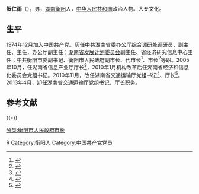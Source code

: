 '''贺仁雨'''（{{bd|1953年|12月||catIdx=H贺}}），男，[[湖南|湖南]][[衡阳|衡阳]]人，[[中华人民共和国|中华人民共和国]]政治人物。大专文化。

== 生平 ==
1974年12月加入[[中国共产党|中国共产党]]。历任中共湖南省委办公厅综合调研处调研员、副主任、主任，办公厅副主任；[[湖南省发展和改革委员会|湖南省发展计划委员会]]副主任、省经济研究信息中心主任；[[中共衡阳市委|中共衡阳市委]]副书记、[[衡阳市人民政府|衡阳市人民政府]]副市长、代市长<ref>{{Cite web |url=http://news.sohu.com/26/53/news146745326.shtml |title=贺仁雨当选湖南省衡阳市代市长|access-date=2012-02-11 |archive-date=2016-03-05 |archive-url=https://web.archive.org/web/20160305080203/http://news.sohu.com/26/53/news146745326.shtml |dead-url=no }}</ref>、市长<ref>{{Cite web |url=http://news.sina.com.cn/c/2002-01-24/454301.html |title=贺仁雨昨天当选为湖南省衡阳市人民政府市长 |access-date=2012-02-11 |archive-date=2016-03-04 |archive-url=https://web.archive.org/web/20160304212537/http://news.sina.com.cn/c/2002-01-24/454301.html |dead-url=no }}</ref>等职。2005年10月，任湖南省信息产业厅厅长<ref>{{Cite web |url=http://news.sina.com.cn/o/2005-11-28/11577561916s.shtml |title=贺仁雨、唐会忠被任命为省信息产业厅、审计厅厅长 |access-date=2012-02-11 |archive-date=2019-09-16 |archive-url=https://web.archive.org/web/20190916203630/http://news.sina.com.cn/o/2005-11-28/11577561916s.shtml |dead-url=no }}</ref>，2010年1月机构改革后任湖南省经济和信息化委员会党组书记。2010年11月，改任湖南省交通运输厅党组书记<ref>{{Cite web |url=http://www.china.com.cn/news/local/2010-12/02/content_21467584.htm |title=贺仁雨任湖南交通运输厅党组书记|access-date=2012-02-11 |archive-date=2016-03-05 |archive-url=https://web.archive.org/web/20160305033944/http://www.china.com.cn/news/local/2010-12/02/content_21467584.htm |dead-url=no }}</ref>、厅长<ref>{{Cite web |url=http://politics.people.com.cn/GB/41223/13334978.html |title=贺仁雨出任湖南省交通运输厅厅长|access-date=2012-02-11 |archive-date=2016-03-04 |archive-url=https://web.archive.org/web/20160304070948/http://politics.people.com.cn/GB/41223/13334978.html |dead-url=no }}</ref>。2013年4月，卸任湖南省交通运输厅党组书记、厅长职务。

== 参考文献 ==
{{reflist}}

{{-}}
{{start box}}
{{s-gov}}
{{s-before|[[吴亚中|吴亚中]]}}
{{s-title|[[湖南省交通运输厅|湖南省交通运输厅]]厅长|2010年11月－2013年4月}}
{{s-after|[[刘明欣|刘明欣]]}}
{{s-before|[[陈彰清|陈彰清]]}}
{{s-title|[[湖南省信息产业厅|湖南省信息产业厅]]厅长|2005年10月－2010年11月}}
{{s-after|机构撤销}}
{{s-before|[[徐明华|徐明华]]}}
{{s-title|[[衡阳市人民政府|衡阳市人民政府]]市长|2001年9月－2005年10月}}
{{s-after|[[彭崇谷|彭崇谷]]}}
{{s-ppo}}
{{s-before|新设机构}}
{{s-title|[[湖南省经济和信息化委员会|湖南省经济和信息化委员会]]党组书记|2010年1月－2010年11月}}
{{s-after|[[谢超英|谢超英]]}}
{{end box}}

{{Authority control}}
{{DEFAULTSORT:He}}
[[Category:贺姓|R]]
[[Category:衡阳人|Category:衡阳人]]
[[Category:中国共产党党员|Category:中国共产党党员]]
[[分类:衡阳市人民政府市长|分类:衡阳市人民政府市长]]
